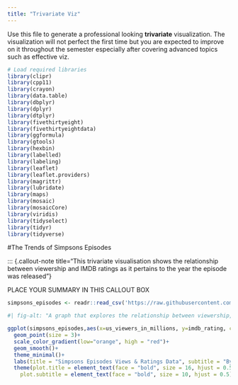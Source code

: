 ```yaml
---
title: "Trivariate Viz"
---
```


Use this file to generate a professional looking **trivariate** visualization.  The visualization will not perfect the first time but you are expected to improve on it throughout the semester especially after covering advanced topics such as effective viz.

```r

# Load required libraries
library(clipr)
library(cpp11)
library(crayon)
library(data.table)
library(dbplyr)
library(dplyr)
library(dtplyr)
library(fivethirtyeight)
library(fivethirtyeightdata)
library(ggformula)
library(gtools)
library(hexbin)
library(labelled)
library(labeling)
library(leaflet)
library(leaflet.providers)
library(magrittr)
library(lubridate)
library(maps)
library(mosaic)
library(mosaicCore)
library(viridis)
library(tidyselect)
library(tidyr)
library(tidyverse)
```

#The Trends of Simpsons Episodes

::: {.callout-note title="This trivariate visualisation shows the relationship between viewership and IMDB ratings as it pertains to the year the episode was released"}

PLACE YOUR SUMMARY IN THIS CALLOUT BOX

```r
simpsons_episodes <- readr::read_csv('https://raw.githubusercontent.com/rfordatascience/tidytuesday/main/data/2025/2025-02-04/simpsons_episodes.csv')
```

```r
#| fig-alt: "A graph that explores the relationship between viewership, imbd rating and the Year of release of Simpsons episodes using a scatterplot and a smooth line"

ggplot(simpsons_episodes,aes(x=us_viewers_in_millions, y=imdb_rating, color = original_air_year))+
  geom_point(size = 3)+
  scale_color_gradient(low="orange", high = "red")+
  geom_smooth()+
  theme_minimal()+
  labs(title = "Simpsons Episodes Views & Ratings Data", subtitle = "By David Manguluti February 2025, Tidy Tuesday", x="US Viewership in Millions per Episode", y="IMBD Rating out of 10", color = "Year of Release")+
  theme(plot.title = element_text(face = "bold", size = 16, hjust = 0.5),strip.text = element_text(size = 12, face = "bold"), 
    plot.subtitle = element_text(face = "bold", size = 10, hjust = 0.5)) 
  
```



